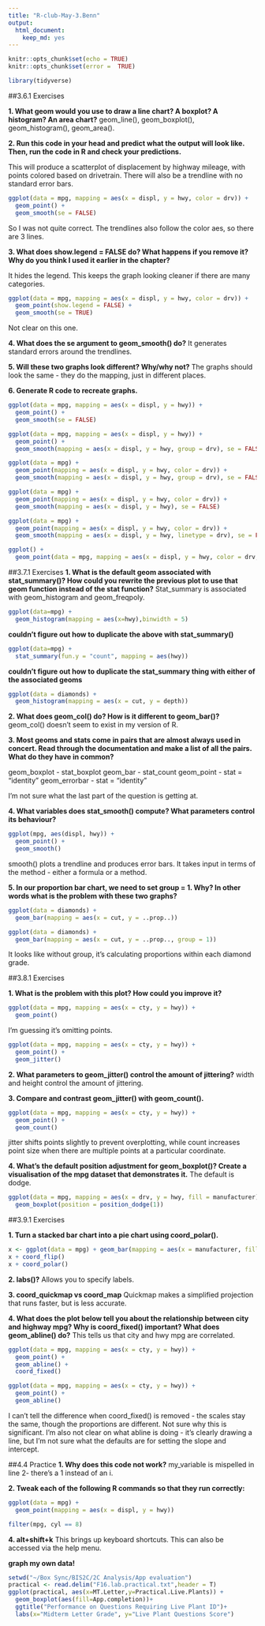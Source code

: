 ```yaml
---
title: "R-club-May-3.Benn"
output: 
  html_document: 
    keep_md: yes
---
```


```r
knitr::opts_chunk$set(echo = TRUE)
knitr::opts_chunk$set(error =  TRUE)
```

```r
library(tidyverse)
```  

##3.6.1 Exercises  

**1. What geom would you use to draw a line chart? A boxplot? A histogram? An area chart?**
geom_line(), geom_boxplot(), geom_histogram(), geom_area().

**2. Run this code in your head and predict what the output will look like. Then, run the code in R and check your predictions.**  

This will produce a scatterplot of displacement by highway mileage, with points colored based on drivetrain. There will also be a trendline with no standard error bars.

```r
ggplot(data = mpg, mapping = aes(x = displ, y = hwy, color = drv)) + 
  geom_point() + 
  geom_smooth(se = FALSE)
```  

So I was not quite correct. The trendlines also follow the color aes, so there are 3 lines.

**3. What does show.legend = FALSE do? What happens if you remove it? Why do you think I used it earlier in the chapter?**  

It hides the legend. This keeps the graph looking cleaner if there are many categories.

```r
ggplot(data = mpg, mapping = aes(x = displ, y = hwy, color = drv)) + 
  geom_point(show.legend = FALSE) + 
  geom_smooth(se = TRUE)
```  

Not clear on this one.

**4. What does the se argument to geom_smooth() do?**
It generates standard errors around the trendlines.

**5. Will these two graphs look different? Why/why not?**
The graphs should look the same - they do the mapping, just in different places.

**6. Generate R code to recreate graphs.**
```r
ggplot(data = mpg, mapping = aes(x = displ, y = hwy)) + 
  geom_point() + 
  geom_smooth(se = FALSE)
```  
```r
ggplot(data = mpg, mapping = aes(x = displ, y = hwy)) + 
  geom_point() + 
  geom_smooth(mapping = aes(x = displ, y = hwy, group = drv), se = FALSE)
``` 
```r
ggplot(data = mpg) + 
  geom_point(mapping = aes(x = displ, y = hwy, color = drv)) + 
  geom_smooth(mapping = aes(x = displ, y = hwy, group = drv), se = FALSE)
``` 
```r
ggplot(data = mpg) + 
  geom_point(mapping = aes(x = displ, y = hwy, color = drv)) + 
  geom_smooth(mapping = aes(x = displ, y = hwy), se = FALSE)
``` 
```r
ggplot(data = mpg) + 
  geom_point(mapping = aes(x = displ, y = hwy, color = drv)) + 
  geom_smooth(mapping = aes(x = displ, y = hwy, linetype = drv), se = FALSE)
``` 
```r
ggplot() + 
  geom_point(data = mpg, mapping = aes(x = displ, y = hwy, color = drv, stroke = 4))
``` 

##3.7.1 Exercises
**1. What is the default geom associated with stat_summary()? How could you rewrite the previous plot to use that geom function instead of the stat function?**
Stat_summary is associated with geom_histogram and geom_freqpoly.

```r
ggplot(data=mpg) +
  geom_histogram(mapping = aes(x=hwy),binwidth = 5)
```  

**couldn't figure out how to duplicate the above with stat_summary()**
```r
ggplot(data=mpg) +
  stat_summary(fun.y = "count", mapping = aes(hwy))
```  

**couldn't figure out how to duplicate the stat_summary thing with either of the associated geoms**
```r
ggplot(data = diamonds) + 
  geom_histogram(mapping = aes(x = cut, y = depth))
```

**2. What does geom_col() do? How is it different to geom_bar()?**
geom_col() doesn't seem to exist in my version of R.

**3. Most geoms and stats come in pairs that are almost always used in concert. Read through the documentation and make a list of all the pairs. What do they have in common?**

geom_boxplot - stat_boxplot
geom_bar - stat_count
geom_point - stat = "identity"
geom_errorbar - stat = "identity"

I'm not sure what the last part of the question is getting at.

**4. What variables does stat_smooth() compute? What parameters control its behaviour?**
```r
ggplot(mpg, aes(displ, hwy)) +
  geom_point() +
  geom_smooth()
```
smooth() plots a trendline and produces error bars. It takes input in terms of the method - either a formula or a method.

**5. In our proportion bar chart, we need to set group = 1. Why? In other words what is the problem with these two graphs?**  

```r
ggplot(data = diamonds) + 
  geom_bar(mapping = aes(x = cut, y = ..prop..))
```

```r
ggplot(data = diamonds) + 
  geom_bar(mapping = aes(x = cut, y = ..prop.., group = 1))
```

It looks like without group, it's calculating proportions within each diamond grade.

##3.8.1 Exercises

**1. What is the problem with this plot? How could you improve it?**
```r
ggplot(data = mpg, mapping = aes(x = cty, y = hwy)) + 
  geom_point()
```  

I'm guessing it's omitting points.
```r
ggplot(data = mpg, mapping = aes(x = cty, y = hwy)) + 
  geom_point() +
  geom_jitter()
```  

**2. What parameters to geom_jitter() control the amount of jittering?**
width and height control the amount of jittering.

**3. Compare and contrast geom_jitter() with geom_count().**
```r
ggplot(data = mpg, mapping = aes(x = cty, y = hwy)) + 
  geom_point() +
  geom_count()
```  

jitter shifts points slightly to prevent overplotting, while count increases point size when there are multiple points at a particular coordinate.

**4. What’s the default position adjustment for geom_boxplot()? Create a visualisation of the mpg dataset that demonstrates it.**
The default is dodge.
```r
ggplot(data = mpg, mapping = aes(x = drv, y = hwy, fill = manufacturer)) + 
  geom_boxplot(position = position_dodge(1))
```  

##3.9.1 Exercises

**1. Turn a stacked bar chart into a pie chart using coord_polar().**
```r
x <- ggplot(data = mpg) + geom_bar(mapping = aes(x = manufacturer, fill = drv))
x + coord_flip()
x + coord_polar()
```  

**2. labs()?**
Allows you to specify labels.

**3. coord_quickmap vs coord_map**
Quickmap makes a simplified projection that runs faster, but is less accurate.

**4. What does the plot below tell you about the relationship between city and highway mpg? Why is coord_fixed() important? What does geom_abline() do?**
This tells us that city and hwy mpg are correlated.
```r
ggplot(data = mpg, mapping = aes(x = cty, y = hwy)) +
  geom_point() + 
  geom_abline() +
  coord_fixed()
```
```r
ggplot(data = mpg, mapping = aes(x = cty, y = hwy)) +
  geom_point() + 
  geom_abline()
```  

I can't tell the difference when coord_fixed() is removed - the scales stay the same, though the proportions are different. Not sure why this is significant.
I'm also not clear on what abline is doing - it's clearly drawing a line, but I'm not sure what the defaults are for setting the slope and intercept.

##4.4 Practice
**1. Why does this code not work?**
my_variable is mispelled in line 2- there's a 1 instead of an i.

**2. Tweak each of the following R commands so that they run correctly:**

```r
ggplot(data = mpg) + 
  geom_point(mapping = aes(x = displ, y = hwy))
```

```r
filter(mpg, cyl == 8)
```

**4. alt+shift+k**
This brings up keyboard shortcuts. This can also be accessed via the help menu.

**graph my own data!**

```r
setwd("~/Box Sync/BIS2C/2C Analysis/App evaluation")
practical <- read.delim("F16.lab.practical.txt",header = T)
ggplot(practical, aes(x=MT.Letter,y=Practical.Live.Plants)) + 
  geom_boxplot(aes(fill=App.completion))+
  ggtitle("Performance on Questions Requiring Live Plant ID")+ 
  labs(x="Midterm Letter Grade", y="Live Plant Questions Score")
```
